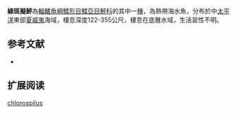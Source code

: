 {{Speciesbox
| name = 綠斑擬鮃
| image = Parabothus chlorospilus.jpg
| image_width = 250px
| image_caption = 
| status = NE
| status_system = IUCN3.1
| genus = Parabothus
| species = chlorospilus
| authority = [[Gilbert|Gilbert]], 1905
| synonyms = *''Platophrys chlorospilus,Gilbert, 1905''
}}

'''綠斑擬鮃'''為[[輻鰭魚綱|輻鰭魚綱]][[鰈形目|鰈形目]][[鰈亞目|鰈亞目]][[鮃科|鮃科]]的其中一[[種|種]]，為熱帶海水魚，分布於中[[太平洋|太平洋]]東部[[夏威夷|夏威夷]]海域，棲息深度122-355公尺，棲息在底層水域，生活習性不明。
==参考文献==
*{{FishBase_species|genus=Parabothus|species=chlorospilus|year=2014|month=4}}

== 扩展阅读 ==
{{refbegin}}
{{wikispecies-inline|Parabothus chlorospilus|綠斑擬鮃}}
{{refend}}
{{Taxonbar|from=Q2196870}}

[[Category:擬鮃屬|chlorospilus]]


{{魚類小作品}}